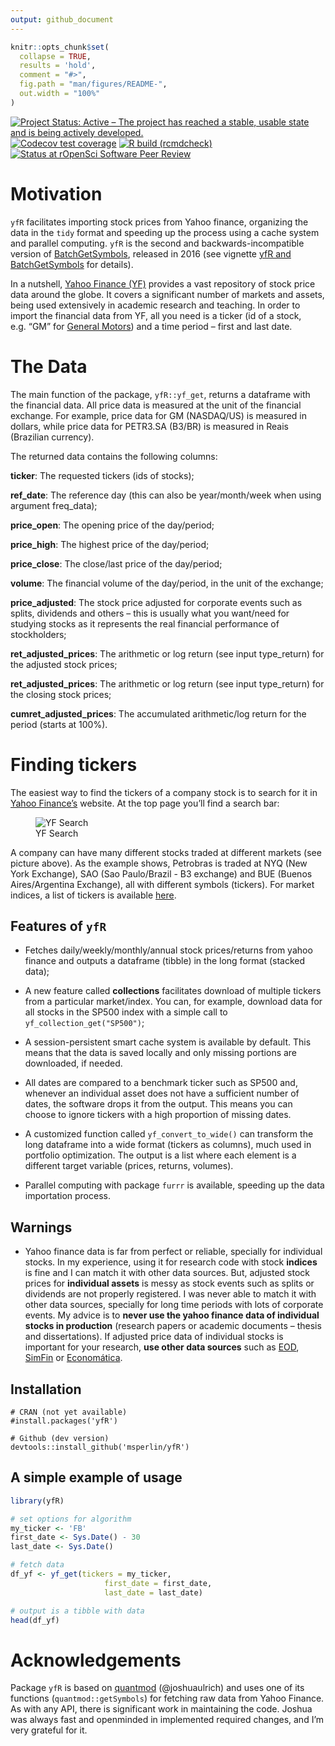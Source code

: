 ```yaml
---
output: github_document
---
```


<!-- README.md is generated from README.Rmd. Please edit that file -->

```r
knitr::opts_chunk$set(
  collapse = TRUE, 
  results = 'hold',
  comment = "#>",
  fig.path = "man/figures/README-",
  out.width = "100%"
)
```

<!-- badges: start -->
[![Project Status: Active – The project has reached a stable, usable state and is being actively developed.](https://www.repostatus.org/badges/latest/active.svg)](https://www.repostatus.org/#active)
[![Codecov test coverage](https://codecov.io/gh/msperlin/yfR/branch/main/graph/badge.svg)](https://app.codecov.io/gh/msperlin/yfR?branch=main)
[![R build (rcmdcheck)](https://github.com/msperlin/yfR/workflows/R-CMD-check/badge.svg)](https://github.com/msperlin/yfR/actions)
[![Status at rOpenSci Software Peer Review](https://badges.ropensci.org/523_status.svg)](https://github.com/ropensci/software-review/issues/523)
<!-- badges: end -->

# Motivation

`yfR` facilitates importing stock prices from Yahoo finance, organizing the data in the `tidy` format and speeding up the process using a cache system and parallel computing. `yfR` is the second and backwards-incompatible version of [BatchGetSymbols](https://CRAN.R-project.org/package=BatchGetSymbols), released in 2016 (see vignette [yfR and BatchGetSymbols](https://msperlin.github.io/yfR/articles/diff-batchgetsymbols.html) for details). 

In a nutshell, [Yahoo Finance (YF)](https://finance.yahoo.com/) provides a vast repository of stock price data around the globe. It covers a significant number of markets and assets, being used extensively in academic research and teaching. In order to import the financial data from YF, all you need is a ticker (id of a stock, e.g. "GM" for [General Motors](https://finance.yahoo.com/quote/GM?p=GM&.tsrc=fin-srch)) and a time period -- first and last date. 


# The Data

The main function of the package, `yfR::yf_get`, returns a dataframe with the 
financial data. All price data is measured at the unit of the financial 
exchange. For example, price data for GM (NASDAQ/US) is measured in dollars, 
while price data for PETR3.SA (B3/BR) is measured in Reais (Brazilian currency).

The returned data contains the following columns:

**ticker**: The requested tickers (ids of stocks);

**ref_date**: The reference day (this can also be year/month/week when using argument freq_data);

**price_open**: The opening price of the day/period;

**price_high**: The highest price of the day/period;

**price_close**: The close/last price of the day/period;

**volume**: The financial volume of the day/period, in the unit of the exchange;

**price_adjusted**: The stock price adjusted for corporate events such as 
splits, dividends and others -- this is usually what you want/need for studying 
stocks as it represents the real financial performance of stockholders;

**ret_adjusted_prices**: The arithmetic or log return (see input type_return) for the adjusted stock 
prices;

**ret_adjusted_prices**: The arithmetic or log return (see input type_return) for the closing stock 
prices;

**cumret_adjusted_prices**: The accumulated arithmetic/log return for the period (starts at 100%).


# Finding tickers

The easiest way to find the tickers of a company stock is to search for it in [Yahoo Finance's](https://finance.yahoo.com/) website. At the top page you'll find a search bar:

![YF Search](/inst/figures/search-yf.png?raw=true "Example of search in YF")

A company can have many different stocks traded at different markets (see picture above). As the example shows, Petrobras is traded at NYQ (New York Exchange), SAO (Sao Paulo/Brazil - B3 exchange) and BUE (Buenos Aires/Argentina Exchange), all with different symbols (tickers). 
For market indices, a list of tickers is available [here](https://finance.yahoo.com/world-indices).


## Features of `yfR`

- Fetches daily/weekly/monthly/annual stock prices/returns from yahoo finance and outputs a dataframe (tibble) in the long format (stacked data);

- A new feature called **collections** facilitates download of multiple tickers from a particular market/index. You can, for example, download data for all stocks in the SP500 index with a simple call to `yf_collection_get("SP500")`;

- A session-persistent smart cache system is available by default. This means that the data is saved locally and only missing portions are downloaded, if needed.

- All dates are compared to a benchmark ticker such as SP500 and, whenever an individual asset does not have a sufficient number of dates, the software drops it from the output. This means you can choose to ignore tickers with a high proportion of missing dates.

- A customized function called `yf_convert_to_wide()` can transform the long dataframe into a wide format (tickers as columns), much used in portfolio optimization. The output is a list where each element is a different target variable (prices, returns, volumes).

- Parallel computing with package `furrr` is available, speeding up the data importation process.


## Warnings

- Yahoo finance data is far from perfect or reliable, specially for individual stocks. In my experience, using it for research code with stock **indices** is fine and I can match it with other data sources. But, adjusted stock prices for **individual assets** is messy as stock events such as splits or dividends are not properly registered. I was never able to match it with other data sources, specially for long time periods with lots of corporate events. My advice is to **never use the yahoo finance data of individual stocks in production** (research papers or academic documents -- thesis and dissertations). If adjusted price data of individual stocks is important for your research, **use other data sources** such as [EOD](https://eodhistoricaldata.com/), [SimFin](https://simfin.com/) or [Economática](https://economatica.com/).


## Installation

```
# CRAN (not yet available)
#install.packages('yfR')

# Github (dev version)
devtools::install_github('msperlin/yfR')
```


## A simple example of usage

```r
library(yfR)

# set options for algorithm
my_ticker <- 'FB'
first_date <- Sys.Date() - 30
last_date <- Sys.Date()

# fetch data
df_yf <- yf_get(tickers = my_ticker, 
                     first_date = first_date,
                     last_date = last_date)

# output is a tibble with data
head(df_yf)
```


# Acknowledgements

Package `yfR` is based on [quantmod](https://www.quantmod.com/) (@joshuaulrich) and uses one of its functions (`quantmod::getSymbols`) for fetching raw data from Yahoo Finance. As with any API, there is significant work in maintaining the code. Joshua was always fast and openminded in implemented required changes, and I'm very grateful for it.


